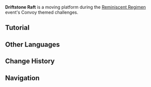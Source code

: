 {{Terminology Infobox
|image        = Tutorial Reminiscent Regimen 7.png
|type         = Exploration
|area         = Golden Apple Archipelago
|event        = Reminiscent Regimen
}}
'''Driftstone Raft''' is a moving platform during the [[Reminiscent Regimen]] event's Convoy themed challenges.

==Tutorial==
{{Tutorial
|image1  = Tutorial Reminiscent Regimen 7.png
|text1   = In the Convoy-themed challenge, you must protect a Driftstone Raft that will automatically move towards a destination.<br />The Raft will come under attack and will be obstructed while en route. If the Raft reaches its destination within the time limit without being destroyed, the challenge is a success.
|image2  = Tutorial Reminiscent Regimen 8.png
|text2   = The Driftstone Raft comprises a propulsion device and 4 stone-raft components. Each of these components can be destroyed as a standalone part. Pick up Repair Parts and stay on top of the Driftstone Raft to repair it.<br />The propulsion device will constantly consume Drift Energy while en route. If it runs out of energy, it will stop moving. Pick up Drift Energy and stay on top of the Driftstone Raft to replenish the device's energy.
|image3  = Tutorial Reminiscent Regimen 9.png
|text3   = The Driftstone Raft's progress will sometimes be barred by some Ominous Obstacles. One type of obstacle will cause the Raft to stop moving. Destroy these Ominous Obstacles to allow the Raft to proceed. The other type will deal damage to the Raft as it passes through.
}}

==Other Languages==
{{Other Languages
|en      = Driftstone Raft
|zhs     = 飘曳石筏
|zhs_rm  = Piāoyè Shífá
|zht     = 飄曳石筏
|zht_rm  = Piāoyì Shífá
|zh_tl   = Drifting Stone Raft
|ja      = 漂流イカダ
|ja_rm   = Hyouryuu Ikada
|ja_tl   = Drifting Raft
|ko      = 표류하는 돌 뗏목
|ko_rm   = Pyoryuhaneun Dol Ttetmok
|ko_tl   = Floating Stone Raft
|es      = Balsa de piedra
|es_tl   = Stone Raft
|fr      = Radeau de pierres flottées
|fr_tl   = Driftstone Raft
|ru      = Каменный плот
|ru_tl   = Stone Raft
|th      = Driftstone Raft
|vi      = Bè Đá
|vi_tl   = 
|de      = Treibendes Steinfloß
|de_tl   = Drifting Stone Raft
|id      = Driftstone Raft
|pt      = Balsa de Pedra
|pt_tl   = 
|tr      = 
|tr_tl   = 
|it      = 
|it_tl   = 
}}

==Change History==
{{Change History|2.8}}

==Navigation==
{{Exploration Navbox}}